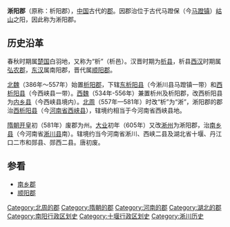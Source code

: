 {{Unreferenced|time=2021-04-24T17:49:41+00:00}} 
'''淅阳郡'''（原称：析阳郡），[[中国|中国]]古代的[[郡|郡]]。因郡治位于古代马蹬保（今[[马蹬镇|马蹬镇]]）[[岵山|岵山]]之阳，因此称为淅阳郡。

==历史沿革==
春秋时期属[[楚国|楚国]]白羽地，又称为“析”（析邑）。汉晋时期为[[析县|析县]]，析县[[西汉|西汉]]时期属[[弘农郡|弘农郡]]，[[东汉|东汉]]属南阳郡，晋代属[[顺阳郡_(西晋)|顺阳郡]]。

[[北魏|北魏]]（386年～557年）始置[[析阳郡|析阳郡]]，下辖[[东析阳县|东析阳县]]（今淅川县马蹬镇一带）和[[西析阳县|西析阳县]]（今西峡县一带）。[[西魏|西魏]]（534年-556年）兼置析州及析阳郡，改西析阳县为[[内乡县|内乡县]]（今西峡县境内）。[[北周|北周]]（557年—581年）时改“析”为“淅”，淅阳郡的郡治[[西析阳县|西析阳县]]（今[[河南省|河南省]][[西峡县|西峡县]]），辖境约相当于今河南省西峡县地。

[[隋朝|隋朝]][[开皇|开皇]]初（581年）废郡为州。[[大业_(年号)|大业]]初年（605年）又改[[淅州_(隋朝)|淅州]]为淅阳郡，治[[南乡县|南乡县]]（今河南省[[淅川县|淅川县]]南）。辖境约当今河南省淅川、西峡二县及湖北省十堰、丹江口二市和郧县、郧西二县。唐初废。

==参看==
*[[南乡郡|南乡郡]]
*[[顺阳郡_(西晋)|顺阳郡]]

{{已废的南阳市古代行政区划}}
{{DEFAULTSORT:X}}
[[Category:北周的郡|Category:北周的郡]]
[[Category:隋朝的郡|Category:隋朝的郡]]
[[Category:河南的郡|Category:河南的郡]]
[[Category:湖北的郡|Category:湖北的郡]]
[[Category:南阳行政区划史|Category:南阳行政区划史]]
[[Category:十堰行政区划史|Category:十堰行政区划史]]
[[Category:淅川历史|Category:淅川历史]]
